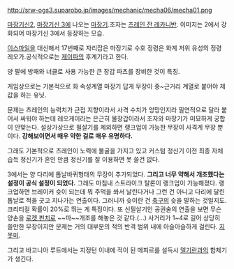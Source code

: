 http://srw-ogs3.suparobo.jp/images/mechanic/mecha06/mecha01.png

[[마장기신2]], [[마장기신 3]]에 나오는 [[마장기]].조자는 [[츠레인 잔 레카니반]].
이미지는 2에서 강화되어 마장기신 3에서 등장하는 모습.

[[이스마일]]을 대신해서 17번째로 자리잡은 마장기로 수호 정령은 화계 저위 유성의 정령 레오가.공식적으로는 [[제이파]]의 후계기라고 한다.

양 팔에 방패와 너클로 사용 가능한 큰 장갑 파츠를 장비한 것이 특징. 

게임상으로는 기본적으로 화 속성계열 마장기 답게 무장이 중~근거리 계열로 붙어야 제 값을 하는 유닛.

문제는 츠레인의 능력치가 근접 지향이라서 사격 수치가 엉망인지라 필연적으로 달라 붙어서 싸워야 하는데 레오게이라는 은근히 물장갑이라서 조자와 마장기가 미묘하게 궁합이 안맞는다. 설상가상으로 필살기를 제외하면 랭크업이 가능한 무장이 사격계 무장 뿐이다. '''강해보이면서 매우 약한 걸로 매우 유명하다.'''

그래도 기본적으로 츠레인이 노력에 불굴을 가지고 있고 커스텀 정신기 이전 최종 자체 습득 정신기가 혼인 만큼 정신기를 잘 이용하면 못 쓸건 없다.

3에서는 양 다리에 톱날바퀴형태의 무장이 추가되었다. '''그리고 너무 약해서 개조했다는 설정이 공식 설정이 되었다.''' 그래도  마침내 스트라이크 탈론이 랭크업이 가능해졌다. 랭크업하면 브레이커 슛이 되는데 뭐 주먹을 쏴서 날린다거나 그런 건 아니고 다리에 달린 톱날로 적을 긋고 지나가는 연출이다. 그러니까 슛이란 건 [[축구]]의 슛을 말하는 것일지도. 크리티컬 확률이 20%로 뛰는 게 특징이다. 또 신필살기인 공권술의 연출을 보면 무슨 양손을 [[로켓 펀치]]로 ~~마~~개조를 해놓은 것 같다.(...) 사거리가 1~4로 길어 상당히 쓸만한 무장이지만 문제는 거의 대부분의 적의 반격 범위 내에 아슬아슬하게 걸린다. [[지못미]].

그리고 바고니아 루트에서는 지정턴 이내에 적이 된 메피르를 설득시 [[델기란]]과의 합체기가 생긴다.
